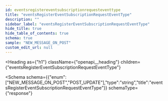 ```yaml
---
id: eventsregistereventsubscriptionrequesteventtype
title: "eventsRegisterEventSubscriptionRequestEventType"
description: ""
sidebar_label: "eventsRegisterEventSubscriptionRequestEventType"
hide_title: true
hide_table_of_contents: true
schema: true
sample: "NEW_MESSAGE_ON_POST"
custom_edit_url: null
---
```



<Heading
  as={"h1"}
  className={"openapi__heading"}
  children={"eventsRegisterEventSubscriptionRequestEventType"}
>
</Heading>





<Schema
  schema={{"enum":["NEW_MESSAGE_ON_POST","POST_UPDATE"],"type":"string","title":"eventsRegisterEventSubscriptionRequestEventType"}}
  schemaType={"response"}
>
  
</Schema>
            